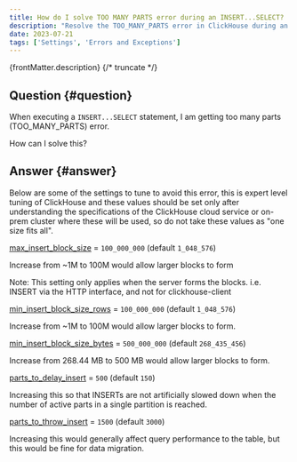 ```yaml
---
title: How do I solve TOO MANY PARTS error during an INSERT...SELECT?
description: "Resolve the TOO_MANY_PARTS error in ClickHouse during an `INSERT...SELECT` by tuning expert-level settings for larger blocks and increasing partition thresholds."
date: 2023-07-21
tags: ['Settings', 'Errors and Exceptions']
---
```


{frontMatter.description}
{/* truncate */}

## Question {#question}

When executing a `INSERT...SELECT` statement, I am getting too many parts (TOO_MANY_PARTS) error. 

How can I solve this? 

## Answer {#answer}

Below are some of the settings to tune to avoid this error, this is expert level tuning of ClickHouse and these values should be set only after understanding the specifications of the ClickHouse cloud service or on-prem cluster where these will be used, so do not take these values as "one size fits all".


[max_insert_block_size](https://clickhouse.com/docs/operations/settings/settings#settings-max_insert_block_size) = `100_000_000` (default `1_048_576`)

Increase from ~1M to 100M would allow larger blocks to form

Note: This setting only applies when the server forms the blocks. i.e. INSERT via the HTTP interface, and not for clickhouse-client


[min_insert_block_size_rows](https://clickhouse.com/docs/operations/settings/settings#min-insert-block-size-rows) = `100_000_000` (default `1_048_576`)

Increase from ~1M to 100M would allow larger blocks to form.


[min_insert_block_size_bytes](https://clickhouse.com/docs/operations/settings/settings#min-insert-block-size-bytes) = `500_000_000` (default `268_435_456`)

Increase from 268.44 MB to 500 MB would allow larger blocks to form.


[parts_to_delay_insert](https://clickhouse.com/docs/operations/settings/merge-tree-settings#parts-to-delay-insert) = `500` (default `150`)

Increasing this so that INSERTs are not artificially slowed down when the number of active parts in a single partition is reached.


[parts_to_throw_insert](https://clickhouse.com/docs/operations/settings/merge-tree-settings#parts-to-throw-insert) = `1500` (default `3000`)

Increasing this would generally affect query performance to the table, but this would be fine for data migration.

